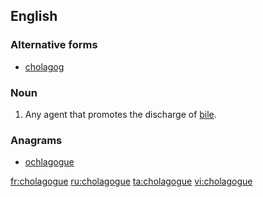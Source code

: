 ==English==

===Alternative forms===
* [[cholagog]]

===Noun===
{{en-noun}}

# {{context|obsolete|medicine|lang=en}} Any agent that promotes the discharge of [[bile]].

===Anagrams===
* [[ochlagogue#English|ochlagogue]]

[[fr:cholagogue]]
[[ru:cholagogue]]
[[ta:cholagogue]]
[[vi:cholagogue]]